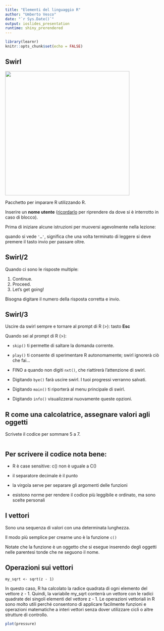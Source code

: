 ```yaml
---
title: "Elementi del linguaggio R"
author: "Umberto Vesco"
date: "`r Sys.Date()`"
output: ioslides_presentation
runtime: shiny_prerendered
---
```


```r
library(learnr)
knitr::opts_chunk$set(echo = FALSE)
```

## Swirl

![](img/swirl_new_large_final.png){width="401"}

Pacchetto per imparare R utilizzando R.

Inserire un **nome utente** ([ricordarlo]{.underline} per riprendere da dove si è interrotto in caso di blocco).

Prima di iniziare alcune istruzioni per muoversi agevolmente nella lezione:

quando si vede `'…'`, significa che una volta terminato di leggere si deve premere il tasto invio per passare oltre.

## Swirl/2

Quando ci sono le risposte multiple:

1.  Continue.
2.  Proceed.
3.  Let's get going!

Bisogna digitare il numero della risposta corretta e invio.

## Swirl/3

Uscire da swirl sempre e tornare al prompt di R (\>): tasto **Esc**

Quando sei al prompt di R (\>):

-   `skip()` ti permette di saltare la domanda corrente.

-   `play()` ti consente di sperimentare R autonomamente; swirl ignorerà ciò che fai\...

-   FINO a quando non digiti `nxt()`, che riattirerà l'attenzione di swirl.

-   Digitando `bye()` farà uscire swirl. I tuoi progressi verranno salvati.

-   Digitando `main()` ti riporterà al menu principale di swirl.

-   Digitando `info()` visualizzerai nuovamente queste opzioni.

## R come una calcolatrice, assegnare valori agli oggetti

Scrivete il codice per sommare 5 a 7.

```r

```

## Per scrivere il codice nota bene:

-   R è case sensitive: c() non è uguale a C()

-   il separatore decimale è il punto

-   la virgola serve per separare gli argomenti delle funzioni

-   esistono norme per rendere il codice più leggibile e ordinato, ma sono scelte personali

## I vettori

Sono una sequenza di valori con una determinata lunghezza.

Il modo più semplice per crearne uno è la funzione `c()`

Notate che la funzione è un oggetto che si esegue inserendo degli oggetti nelle parentesi tonde che ne seguono il nome.

## Operazioni sui vettori

`my_sqrt <- sqrt(z - 1)`

In questo caso, R ha calcolato la radice quadrata di ogni elemento del
vettore z - 1. Quindi, la variabile my_sqrt conterrà un vettore con le
radici quadrate dei singoli elementi del vettore z - 1. Le operazioni
vettoriali in R sono molto utili perché consentono di applicare
facilmente funzioni e operazioni matematiche a interi vettori senza
dover utilizzare cicli o altre strutture di controllo.

```r
plot(pressure)
```
